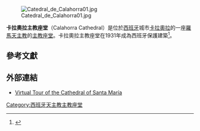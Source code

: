 [[Image:Catedral_de_Calahorra01.jpg|thumb]]

'''卡拉奧拉主教座堂'''（Calahorra Cathedral）是位於[[西班牙|西班牙]]城市[[卡拉奧拉|卡拉奧拉]]的一座[[羅馬天主教|羅馬天主教]]的[[主教座堂|主教座堂]]。卡拉奧拉主教座堂在1931年成為西班牙保護建築<ref name="bic">{{Bien de Interés Cultural}}</ref>。
== 參考文獻 ==
{{Reflist}}
==外部連結==
*[http://cuadernodeviaje.lariojaturismo.com/#!panoramica=05-catedral-calahorra& Virtual Tour of the Cathedral of Santa María]{{Wayback|url=http://cuadernodeviaje.lariojaturismo.com/#!panoramica=05-catedral-calahorra& |date=20141013163644 }}
[[Category:西班牙天主教主教座堂|Category:西班牙天主教主教座堂]]